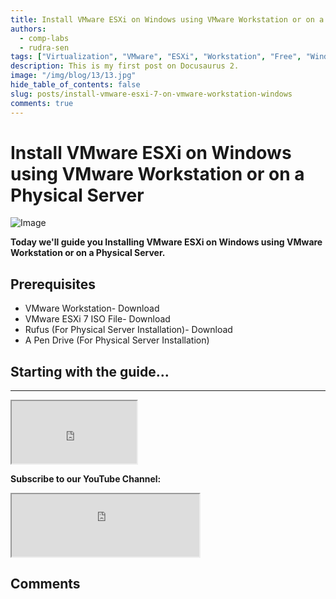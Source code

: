 ```yaml
---
title: Install VMware ESXi on Windows using VMware Workstation or on a Physical Server
authors:
  - comp-labs
  - rudra-sen
tags: ["Virtualization", "VMware", "ESXi", "Workstation", "Free", "Windows"]
description: This is my first post on Docusaurus 2.
image: "/img/blog/13/13.jpg"
hide_table_of_contents: false
slug: posts/install-vmware-esxi-7-on-vmware-workstation-windows
comments: true
---
```



# Install VMware ESXi on Windows using VMware Workstation or on a Physical Server

![Image](/img/blog/13/13.jpg)

**Today we'll guide you Installing VMware ESXi on Windows using VMware Workstation or on a Physical Server.**

<!-- truncate -->

## Prerequisites

- VMware Workstation- Download
- VMware ESXi 7 ISO File- Download
- Rufus (For Physical Server Installation)- Download
- A Pen Drive (For Physical Server Installation)

## Starting with the guide...

---

<iframe
  src="https://cdn.complabs.in/html/sharebtn/index.html"
  title="Share Button"
  height="100"
  width="200"
></iframe>

**Subscribe to our YouTube Channel:**

<iframe
  src="https://cdn.complabs.in/html/subscribe.html"
  title="Subscribe Tech Fiddle"
  height="100"
></iframe>

## Comments

<Giscus
  id="comments"
  repo="Comp-Labs/comp-labs-website"
  repoId="R_kgDOGaLmeA"
  category="General"
  categoryId="DIC_kwDOGaLmeM4CBAA6"
  mapping="title"
  term="Comments"
  reactionsEnabled="1"
  emitMetadata="0"
  inputPosition="top"
  theme="preferred_color_scheme"
  lang="en"
  loading="lazy"
/>

